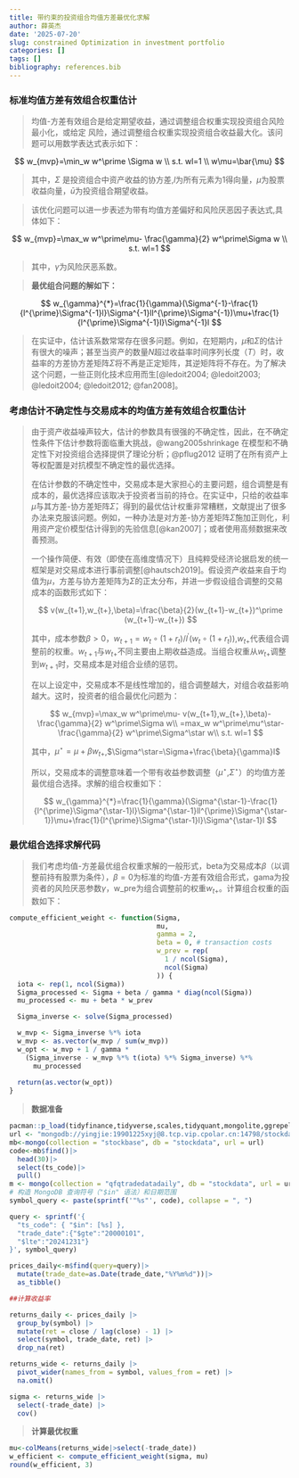 ```yaml
---
title: 带约束的投资组合均值方差最优化求解
author: 薛英杰
date: '2025-07-20'
slug: constrained Optimization in investment portfolio
categories: []
tags: []
bibliography: references.bib
---
```


### 标准均值方差有效组合权重估计

> 均值-方差有效组合是给定期望收益，通过调整组合权重实现投资组合风险最小化，或给定 风险，通过调整组合权重实现投资组合收益最大化。该问题可以用数学表达式表示如下：

$$
w_{mvp}=\min_w w^\prime \Sigma w  \\  s.t. wl=1 \\ w\mu=\bar{\mu}
$$

> 其中，$\Sigma$ 是投资组合中资产收益的协方差,$l$为所有元素为1得向量，$\mu$为股票收益向量，$\bar{u}$为投资组合期望收益。

> 该优化问题可以进一步表述为带有均值方差偏好和风险厌恶因子表达式,具体如下：

$$
w_{mvp}=\max_w w^\prime\mu- \frac{\gamma}{2} w^\prime\Sigma w  \\  s.t. wl=1 
$$

> 其中，$\gamma$为风险厌恶系数。

> **最优组合问题的解如下：**

$$
w_{\gamma}^{*}=\frac{1}{\gamma}(\Sigma^{-1}-\frac{1}{l^{\prime}\Sigma^{-1}l}\Sigma^{-1}ll^{\prime}\Sigma^{-1})\mu+\frac{1}{l^{\prime}\Sigma^{-1}l}\Sigma^{-1}l
$$

> 在实证中，估计该系数常常存在很多问题。例如，在短期内，$\mu$和$\Sigma$的估计有很大的噪声；甚至当资产的数量$N$超过收益率时间序列长度（$T$）时，收益率的方差协方差矩阵$\Sigma$将不再是正定矩阵，其逆矩阵将不存在。为了解决这个问题，一些正则化技术应用而生[@ledoit2004; @ledoit2003; @ledoit2004; @ledoit2012; @fan2008]。

### 考虑估计不确定性与交易成本的均值方差有效组合权重估计

> 由于资产收益噪声较大，估计的参数具有很强的不确定性，因此，在不确定性条件下估计参数将面临重大挑战，@wang2005shrinkage 在模型和不确定性下对投资组合选择提供了理论分析；@pflug2012 证明了在所有资产上等权配置是对抗模型不确定性的最优选择。
>
> 在估计参数的不确定性中，交易成本是大家担心的主要问题，组合调整是有成本的，最优选择应该取决于投资者当前的持仓。在实证中，只给的收益率$\hat{\mu}$与其方差-协方差矩阵$\hat{\Sigma}$，得到的最优估计权重非常糟糕，文献提出了很多办法来克服该问题。例如，一种办法是对方差-协方差矩阵$\hat{\Sigma}$施加正则化，利用资产定价模型估计得到的先验信息[@kan2007]；或者使用高频数据来改善预测。
>
> 一个操作简便、有效（即使在高维度情况下）且纯粹受经济论据启发的统一框架是对交易成本进行事前调整[@hautsch2019]。假设资产收益来自于均值为$\mu$，方差与协方差矩阵为$\Sigma$的正太分布，并进一步假设组合调整的交易成本的函数形式如下：
>
> $$
> v(w_{t+1},w_{t+},\beta)=\frac{\beta}{2}(w_{t+1}-w_{t+})^\prime (w_{t+1}-w_{t+})
> $$
>
> 其中，成本参数$\beta>0$，$w_{t+1}=w_t \circ (1+r_t)/l^\prime (w_t \circ (1+r_t))$,$w_{t+}$代表组合调整前的权重。$w_{t+1}$与$w_{t+}$不同主要由上期收益造成。当组合权重从$w_{t+}$调整到$w_{t+1}$时，交易成本是对组合业绩的惩罚。
>
> 在以上设定中，交易成本不是线性增加的，组合调整越大，对组合收益影响越大。这时，投资者的组合最优化问题为：
>
> $$
> w_{mvp}=\max_w w^\prime\mu- v(w_{t+1},w_{t+},\beta)-\frac{\gamma}{2} w^\prime\Sigma w\\
>   =max_w w^\prime\mu^\star- \frac{\gamma}{2} w^\prime\Sigma^\star w\\  
> s.t. wl=1 
> $$
>
> 其中，$\mu^\star=\mu+\beta w_{t+}$,$\Sigma^\star=\Sigma+\frac{\beta}{\gamma}I$
>
> 所以，交易成本的调整意味着一个带有收益参数调整（$\mu^\star$,$\Sigma^\star$）的均值方差最优组合选择。求解的组合权重如下：
>
> $$
> w_{\gamma}^{*}=\frac{1}{\gamma}(\Sigma^{\star-1}-\frac{1}{l^{\prime}\Sigma^{\star-1}l}\Sigma^{\star-1}ll^{\prime}\Sigma^{\star-1})\mu+\frac{1}{l^{\prime}\Sigma^{\star-1}l}\Sigma^{\star-1}l
> $$

### 最优组合选择求解代码

> 我们考虑均值-方差最优组合权重求解的一般形式，beta为交易成本$\beta$（以调整前持有股票为条件），$\beta=0$为标准的均值-方差有效组合形式，gama为投资者的风险厌恶参数$\gamma$，w_pre为组合调整前的权重$w_{t+}$。计算组合权重的函数如下：

```r
compute_efficient_weight <- function(Sigma,
                                     mu,
                                     gamma = 2,
                                     beta = 0, # transaction costs
                                     w_prev = rep(
                                       1 / ncol(Sigma),
                                       ncol(Sigma)
                                     )) {
  iota <- rep(1, ncol(Sigma))
  Sigma_processed <- Sigma + beta / gamma * diag(ncol(Sigma))
  mu_processed <- mu + beta * w_prev

  Sigma_inverse <- solve(Sigma_processed)

  w_mvp <- Sigma_inverse %*% iota
  w_mvp <- as.vector(w_mvp / sum(w_mvp))
  w_opt <- w_mvp + 1 / gamma *
    (Sigma_inverse - w_mvp %*% t(iota) %*% Sigma_inverse) %*%
      mu_processed
  
  return(as.vector(w_opt))
}


```

> **数据准备**

```r
pacman::p_load(tidyfinance,tidyverse,scales,tidyquant,mongolite,ggrepel,dplyr,zoo)
url <- "mongodb://yingjie:19901225xyj@8.tcp.vip.cpolar.cn:14798/stockdata"
mb<-mongo(collection = "stockbase", db = "stockdata", url = url)
code<-mb$find()|>
  head(30)|>
  select(ts_code)|>
  pull()
m <- mongo(collection = "qfqtradedatadaily", db = "stockdata", url = url)
# 构造 MongoDB 查询符号（"$in" 语法）和日期范围
symbol_query <- paste(sprintf('"%s"', code), collapse = ", ")

query <- sprintf('{
  "ts_code": { "$in": [%s] },
  "trade_date":{"$gte":"20000101",
  "$lte":"20241231"}
}', symbol_query)

prices_daily<-m$find(query=query)|>
  mutate(trade_date=as.Date(trade_date,"%Y%m%d"))|>
  as_tibble()

##计算收益率

returns_daily <- prices_daily |>
  group_by(symbol) |>
  mutate(ret = close / lag(close) - 1) |>
  select(symbol, trade_date, ret) |>
  drop_na(ret)

returns_wide <- returns_daily |> 
  pivot_wider(names_from = symbol, values_from = ret) |> 
  na.omit()

sigma <- returns_wide |> 
  select(-trade_date) |> 
  cov()

```

> **计算最优权重**

```r
mu<-colMeans(returns_wide|>select(-trade_date))
w_efficient <- compute_efficient_weight(sigma, mu)
round(w_efficient, 3)
```
